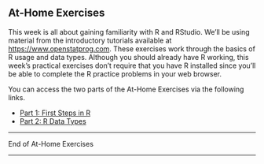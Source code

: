 ## At-Home Exercises

This week is all about gaining familiarity with R and RStudio. We'll be using material from the introductory tutorials
available at <https://www.openstatprog.com>. These exercises work through the basics of R usage and data types. Although
you should already have R working, this week's practical exercises don't require that you have R installed since you'll
be able to complete the R practice problems in your web browser.

You can access the two parts of the At-Home Exercises via the following links.

- <a href="https://openstatprog.com/first-steps/index.html" target="_blank">Part 1: First Steps in R</a>
- <a href="https://openstatprog.com/data-types/index.html" target="_blank">Part 2: R Data Types</a>

<!------------------------------------------------------------------------------

### Visualizations with R

<iframe 
  id="01visualization"
  width="100%"
  height="500"
  src="https://kylemlang.com/r-primers/basics/01-visualization-basics/"
  scrolling="auto"
  data-external="1"
  allow="fullscreen"
  loading="lazy"
  referrerpolicy="no-referrer">
</iframe>

---

### Programming with R

<iframe 
  id="02programming"
  width="100%"
  height="500"
  src="https://kylemlang.com/r-primers/basics/02-programming-basics/"
  scrolling="auto"
  data-external="1"
  allow="fullscreen"
  loading="lazy"
  referrerpolicy="no-referrer">
</iframe>

------------------------------------------------------------------------------->

---

End of At-Home Exercises

---
